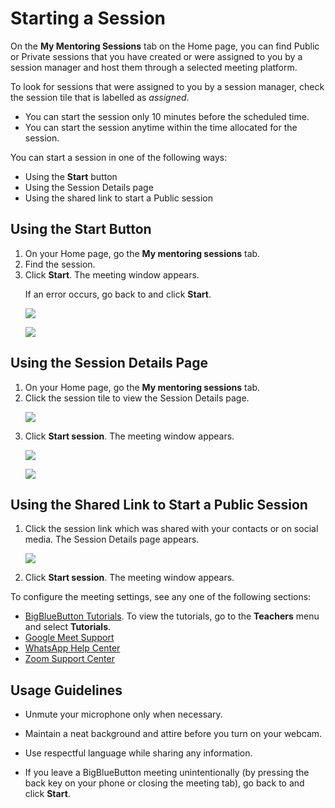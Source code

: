 
# Starting a Session 

On the **My Mentoring Sessions** tab on the Home page, you can find Public or Private sessions that you have created or were assigned to you by a session manager and host them through a selected meeting platform.

<p>
    <Admonition type="tip">    
    <p>To look for sessions that were assigned to you by a session manager, check the session tile that is labelled as <i>assigned</i>.</p>
    </Admonition>
</p>

<Admonition type="note">
<ul>
<li>You can start the session only 10 minutes before the scheduled time.</li>
<li>You can start the session anytime within the time allocated for the session.</li>
</ul>
</Admonition>

You can start a session in one of the following ways:

* Using the **Start** button
* Using the Session Details page
* Using the shared link to start a Public session

## Using the Start Button

<ol>
<li>On your Home page, go the <b>My mentoring sessions</b> tab.</li>
<li>Find the session.</li>
<li>Click <b>Start</b>. The meeting window appears.
<p>
   <Admonition type="tip">    
   <p>If an error occurs, go back to <PartialExample mentored /> and click <b>Start</b>.</p>
   </Admonition>
</p>
   <Tabs>
   <TabItem value="created session" label="Session Created by the Mentor" default>
   <p>
      <img src={PortalStartButton} />
   </p>
   </TabItem>
   <TabItem value="assigned session" label="Session Assigned to the Mentor">
   <p>
      <img src={AssignedStartButton} />
   </p>
   </TabItem>
   </Tabs>
</li>
</ol>

## Using the Session Details Page

<ol>
<li>On your Home page, go the <b>My mentoring sessions</b> tab.</li>
<li>Click the session tile to view the Session Details page.
<p>
   <img src={PortalNewSession} />
</p>
</li>
<li>Click <b>Start session</b>. The meeting window appears.
   <Tabs>
   <TabItem value="created session" label="Session Created by the Mentor" default>
   <p>
      <img src={PortalStartSessionButton} />
   </p>
   </TabItem>
   <TabItem value="assigned session" label="Session Assigned to the Mentor">
   <p>
      <img src={AssignedStartSessionButton} />
   </p>
   </TabItem>
   </Tabs>
</li>
</ol>

## Using the Shared Link to Start a Public Session

<ol>
<li>Click the session link which was shared with your contacts or on social media. The Session Details page appears.
<p>
   <img src={PortalStartSessionButton} />
</p>
</li> 
<li>Click <b>Start session</b>. The meeting window appears.</li>
</ol>

<p>
   <Admonition type="info">    
   <p>To configure the meeting settings, see any one of the following sections:</p>
   <ul>
   <li><a href="https://bigbluebutton.org">BigBlueButton Tutorials</a>. To view the tutorials, go to the <b>Teachers</b> menu and select <b>Tutorials</b>.</li>
   <li><a href="https://support.google.com/">Google Meet Support</a></li>
   <li><a href="https://www.whatsapp.com/">WhatsApp Help Center</a></li>
   <li><a href="https://zoom.us/">Zoom Support Center</a></li>
   </ul>
   </Admonition>
</p>

## Usage Guidelines

- Unmute your microphone only when necessary.

- Maintain a neat background and attire before you turn on your webcam. 

- Use respectful language while sharing any information. 

- If you leave a BigBlueButton meeting unintentionally (by pressing the back key on your phone or closing the meeting tab), go back to <PartialExample mentored /> and click <b>Start</b>.
